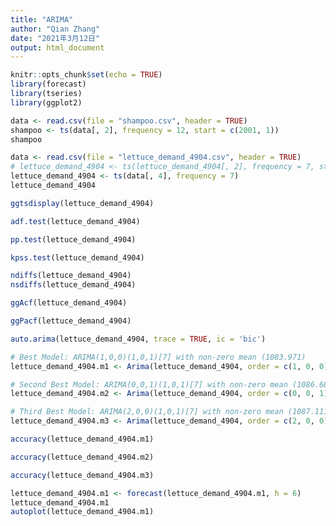 ```yaml
---
title: "ARIMA"
author: "Qian Zhang"
date: "2021年3月12日"
output: html_document
---
```


```r
knitr::opts_chunk$set(echo = TRUE)
library(forecast)
library(tseries)
library(ggplot2)
```
```r
data <- read.csv(file = "shampoo.csv", header = TRUE)
shampoo <- ts(data[, 2], frequency = 12, start = c(2001, 1))
shampoo
```

```r
data <- read.csv(file = "lettuce_demand_4904.csv", header = TRUE)
# lettuce_demand_4904 <- ts(lettuce_demand_4904[, 2], frequency = 7, start = c(2001, 1))
lettuce_demand_4904 <- ts(data[, 4], frequency = 7)
lettuce_demand_4904
```


```r
ggtsdisplay(lettuce_demand_4904)
```

```r
adf.test(lettuce_demand_4904)
```

```r
pp.test(lettuce_demand_4904)
```

```r
kpss.test(lettuce_demand_4904)
```
```r
ndiffs(lettuce_demand_4904)
nsdiffs(lettuce_demand_4904)
```

```r
ggAcf(lettuce_demand_4904)
```

```r
ggPacf(lettuce_demand_4904)
```

```r
auto.arima(lettuce_demand_4904, trace = TRUE, ic = 'bic')
```
```r
# Best Model: ARIMA(1,0,0)(1,0,1)[7] with non-zero mean (1083.971)
lettuce_demand_4904.m1 <- Arima(lettuce_demand_4904, order = c(1, 0, 0),seasonal = list(order = c(1, 0, 1), period = 7))

# Second Best Model: ARIMA(0,0,1)(1,0,1)[7] with non-zero mean (1086.683)
lettuce_demand_4904.m2 <- Arima(lettuce_demand_4904, order = c(0, 0, 1),seasonal = list(order = c(1, 0, 1), period = 7))

# Third Best Model: ARIMA(2,0,0)(1,0,1)[7] with non-zero mean (1087.111)
lettuce_demand_4904.m3 <- Arima(lettuce_demand_4904, order = c(2, 0, 0),seasonal = list(order = c(1, 0, 1), period = 7))
```

```r
accuracy(lettuce_demand_4904.m1)

accuracy(lettuce_demand_4904.m2)

accuracy(lettuce_demand_4904.m3)


```
```r
lettuce_demand_4904.m1 <- forecast(lettuce_demand_4904.m1, h = 6)
lettuce_demand_4904.m1
autoplot(lettuce_demand_4904.m1)
```

